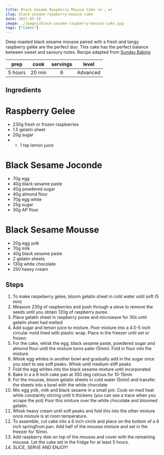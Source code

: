 ```yaml
---
title: Black Sesame Raspberry Mousse Cake (❁´◡`❁)
slug: black-sesame-raspberry-mousse-cake
date: 2021-05-19
image: ./images/black-sesame-raspberry-mousse-cake.jpg
tags: ["Cakes"]
---
```


<StyledParagraph>Deep roasted black sesame mousse paired with a fresh and tangy raspberry gelée are the perfect duo. This cake has the perfect balance between sweet and savoury notes. Recipe adapted from <a href="https://youtu.be/CUAPc1MzLcU">Sunday Baking</a></StyledParagraph>

| prep | cook | servings | level |
| :--: | :--: | :------: | :---: |
| 5 hours | 20 min |  6  | Advanced  |

## Ingredients
# Raspberry Gelee
- <ListItem>230g fresh or frozen raspberries</ListItem>
- <ListItem>1.5 gelatin sheet</ListItem>
- <ListItem>20g sugar</ListItem>
- - <ListItem>1 tsp lemon juice</ListItem>
# Black Sesame Joconde 
- <ListItem>70g egg</ListItem>
- <ListItem>40g black sesame paste</ListItem>
- <ListItem>40g powdered sugar</ListItem>
- <ListItem>40g almond flour</ListItem>
- <ListItem>70g egg white</ListItem>
- <ListItem>25g sugar</ListItem>
- <ListItem>30g AP flour</ListItem>
# Black Sesame Mousse 
- <ListItem>20g egg yolk</ListItem>
- <ListItem>70g milk</ListItem>
- <ListItem>40g black sesame paste</ListItem>
- <ListItem>2 gelatin sheets</ListItem>
- <ListItem>130g white chocolate</ListItem>
- <ListItem>250 heavy cream</ListItem>

## Steps
1. To make raspeberry gelee, bloom gelatin sheet in cold water until soft (5 min)
2. Measure 230g of raspberries and push through a sieve to remove the seeds until you obtain 120g of raspberry puree. 
3. Place gelatin sheet in raspberry puree and microwave for 30s until gelatin sheet had melted 
4. Add sugar and lemon juice to mixture. Poor mixture into a 4.5-5 inch circular mold lined with plastic wrap. Place in the freezer until set or frozen. 
5. For the cake, whisk the egg, black sesame paste, powdered sugar and almond flour until the mixture turns paler (5min). Fold in flour into the mixture. 
6. Whisk egg whites in another bowl and gradually add in the sugar once you start to see soft peaks. Whisk until medium-stiff peaks 
7. Fold the egg whites into the black sesame mixture until incorporated
8. Bake in a a 9 inch cake pan at 350 deg celcius for 10-15min 
9. For the mousse, bloom gelatin sheets in cold water (5min) and transfer the sheets into a bowl with the white chocolate
10. Mix egg yolk, milk and black sesame in a small pot. Cook on med heat while constantly stirring until it thickens (you can see a trace when you scrape the pot) Poor this mixture over the white chocolate and bloomed gelatin. 
11. Whisk heavy cream until soft peaks and fold this into the other mixture once mixture is at room temperature. 
12. To assemble, cut cake into a 6 inch circle and place on the bottom of a 6 inch springfrom pan. Add half of the mousse mixture and set in the freezer for 10min.
13. Add raspberry disk on top of the mousse and cover with the remaining mousse. Let the cake set in the fridge for at least 5 hours. 
14. SLICE, SERVE AND ENJOY! 
